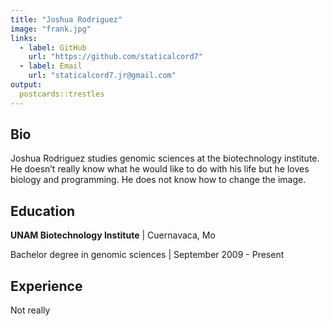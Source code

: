 ```yaml
---
title: "Joshua Rodriguez"
image: "frank.jpg"
links:
  - label: GitHub
    url: "https://github.com/staticalcord7"
  - label: Email
    url: "staticalcord7.jr@gmail.com"
output:
  postcards::trestles
---
```

 
## Bio

Joshua Rodriguez studies genomic sciences at the biotechnology institute. 
He doesn't really know what he would like to do with his life but he loves biology and programming.
He does not know how to change the image.

## Education

**UNAM Biotechnology Institute** | Cuernavaca, Mo

Bachelor degree in genomic sciences | September 2009 - Present

## Experience

Not really
